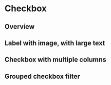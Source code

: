 

<Meta of={IndexStories} />

# Checkbox

<Controls />

## Overview

<Story of={IndexStories.Overview} />

## Label with image, with large text

<Story of={IndexStories.LabelWithImageWithLargeText} />

## Checkbox with multiple columns

<Story of={IndexStories.CheckboxWithMultipleColumns} />

## Grouped checkbox filter

<Story of={IndexStories.GroupedCheckboxFilter} />
